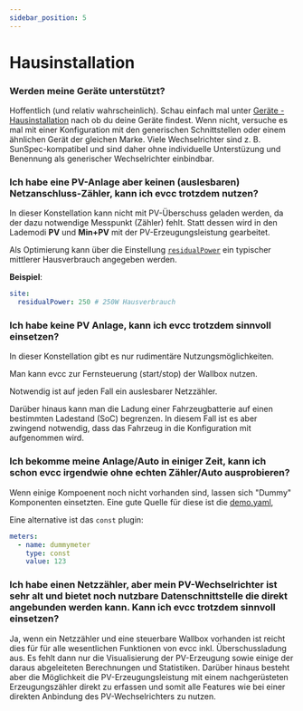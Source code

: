 ```yaml
---
sidebar_position: 5
---
```



# Hausinstallation

### Werden meine Geräte unterstützt?

Hoffentlich (und relativ wahrscheinlich). Schau einfach mal unter [Geräte - Hausinstallation](/docs/devices/meters) nach ob du deine Geräte findest. Wenn nicht, versuche es mal mit einer Konfiguration mit den generischen Schnittstellen oder einem ähnlichen Gerät der gleichen Marke. Viele Wechselrichter sind z. B. SunSpec-kompatibel und sind daher ohne individuelle Unterstüzung und Benennung als generischer Wechselrichter einbindbar.

### Ich habe eine PV-Anlage aber keinen (auslesbaren) Netzanschluss-Zähler, kann ich evcc trotzdem nutzen?

In dieser Konstellation kann nicht mit PV-Überschuss geladen werden, da der dazu notwendige Messpunkt (Zähler) fehlt. Statt dessen wird in den Lademodi **PV** und **Min+PV** mit der PV-Erzeugungsleistung gearbeitet.

Als Optimierung kann über die Einstellung [`residualPower`](/docs/reference/configuration/site#residualpower) ein typischer mittlerer Hausverbrauch angegeben werden.

**Beispiel**:

```yaml
site:
  residualPower: 250 # 250W Hausverbrauch
```

### Ich habe keine PV Anlage, kann ich evcc trotzdem sinnvoll einsetzen?

In dieser Konstellation gibt es nur rudimentäre Nutzungsmöglichkeiten.

Man kann evcc zur Fernsteuerung (start/stop) der Wallbox nutzen.

Notwendig ist auf jeden Fall ein auslesbarer Netzzähler. 

Darüber hinaus kann man die Ladung einer Fahrzeugbatterie auf einen bestimmten Ladestand (SoC) begrenzen. In diesem Fall ist es aber zwingend notwendig, dass das Fahrzeug in die Konfiguration mit aufgenommen wird.

### Ich bekomme meine Anlage/Auto in einiger Zeit, kann ich schon evcc irgendwie ohne echten Zähler/Auto ausprobieren?

Wenn einige Kompoenent  noch nicht vorhanden sind, lassen sich "Dummy" Komponenten einsetzten. Eine gute Quelle für diese ist die [demo.yaml](https://github.com/evcc-io/evcc/blob/master/cmd/demo.yaml),

Eine alternative ist das `const` plugin:

```yaml
meters:
  - name: dummymeter
    type: const
    value: 123
```

### Ich habe einen Netzzähler, aber mein PV-Wechselrichter ist sehr alt und bietet noch nutzbare Datenschnittstelle die direkt angebunden werden kann. Kann ich evcc trotzdem sinnvoll einsetzen?

Ja, wenn ein Netzzähler und eine steuerbare Wallbox vorhanden ist reicht dies für für alle wesentlichen Funktionen von evcc inkl. Überschussladung aus. Es fehlt dann nur die Visualisierung der PV-Erzeugung sowie einige der daraus abgeleiteten Berechnungen und Statistiken.
Darüber hinaus besteht aber die Möglichkeit die PV-Erzeugungsleistung mit einem nachgerüsteten Erzeugungszähler direkt zu erfassen und somit alle Features wie bei einer direkten Anbindung des PV-Wechselrichters zu nutzen.
